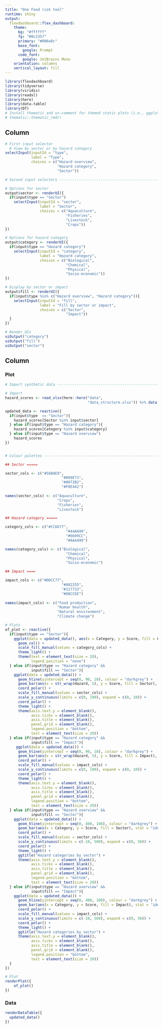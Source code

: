 ```yaml
---
title: "One Food risk tool"
runtime: shiny
output: 
  flexdashboard::flex_dashboard:
    theme:
      bg: "#ffffff"
      fg: "#0c2357" 
      primary: "#006e8c"
      base_font:
        google: Prompt
      code_font:
        google: JetBrains Mono
    orientation: columns
    vertical_layout: fill
---
```


```r
library(flexdashboard)
library(tidyverse)
library(viridis)
library(readxl)
library(here)
library(data.table)
library(DT)
# Install thematic and un-comment for themed static plots (i.e., ggplot2)
# thematic::thematic_rmd()
```

Column {data-width=350 .sidebar}
-----------------------------------------------------------------------


```r
# First input selector
  # View by sector or by hazard category
selectInput(inputId = "type",
            label = "Type",
            choices = c("Hazard overview",
                        "Hazard category",
                        "Sector"))

# Second input selectors -------------------------------------------------------

# Options for sector
output$sector <- renderUI({
  if(input$type == "Sector")
    selectInput(inputId = "sector",
                label = "Sector",
                choices = c("Aquaculture",
                            "Fisheries",
                            "Livestock",
                            "Crops"))
})

# Options for hazard category
output$category <- renderUI({
  if(input$type == "Hazard category")
    selectInput(inputId = "category",
                label = "Hazard category",
                choices = c("Biological",
                            "Chemical",
                            "Physical",
                            "Socio-economic"))
})

# Display by sector or impact
output$fill <- renderUI({
  if(input$type %in% c("Hazard overview", "Hazard category")){
    selectInput(inputId = "fill",
                label = "Fill by sector or impact",
                choices = c("Sector",
                            "Impact"))
  }
})

# Render UIs
uiOutput("category")
uiOutput("fill")
uiOutput("sector")
```

Column {data-width=650 .tabset}
-----------------------------------------------------------------------

### Plot

```r
# Import synthetic data --------------------------------------------------------

# Import
hazard_scores <- read_xlsx(here::here("data",
                                      "data_structure.xlsx")) %>% data.table()

updated_data <- reactive({
  if(input$type  == "Sector"){
    hazard_scores[Sector %in% input$sector]
  } else if(input$type == "Hazard category"){
    hazard_scores[Category %in% input$category]
  } else if(input$type == "Hazard overview")
    hazard_scores
})


# Colour palettes --------------------------------------------------------------

## Sector =====

sector_cols <- c("#56B4E9",
                          "#009E73",
                          "#0072B2",
                          "#F0E442")
                          
names(sector_cols) <- c("Aquaculture",
                        "Crops",
                        "Fisheries",
                        "Livestock")

## Hazard category =====

category_cols <- c("#CC6677",
                            "#44AA99",
                            "#6699CC",
                            "#AA4499")

names(category_cols) <- c("Biological",
                            "Chemical",
                            "Physical",
                            "Socio-economic")

## Impact ====

impact_cols <- c("#DDCC77",
                          "#882255",
                          "#117733",
                          "#88CCEE")
                          
names(impact_cols) <- c("Food production",
                        "Human health",
                        "Natural environment",
                        "Climate change")

# Plots
of_plot <- reactive({
  if(input$type == "Sector"){
    ggplot(data = updated_data(), aes(x = Category, y = Score, fill = Category)) +
      geom_col() +
      scale_fill_manual(values = category_cols) +
      theme_light() +
      theme(text = element_text(size = 20),
            legend.position = "none")
  } else if(input$type == "Hazard category" &&
            input$fill == "Sector"){
    ggplot(data = updated_data()) +
      geom_hline(yintercept = seq(0, 90, 10), colour = "darkgrey") +
      geom_bar(aes(x = str_wrap(Hazard, 5), y = Score, fill = Sector), stat = "identity", alpha = 0.8) +
      coord_polar() +
      scale_fill_manual(values = sector_cols) +
      scale_y_continuous(limits = c(0, 100), expand = c(0, 10)) +
      coord_polar() +
      theme_light() +
      theme(axis.text.y = element_blank(),
            axis.ticks = element_blank(),
            axis.title = element_blank(),
            panel.grid = element_blank(),
            legend.position = "bottom",
            text = element_text(size = 20))
  } else if(input$type == "Hazard category" &&
            input$fill == "Impact"){
     ggplot(data = updated_data()) +
      geom_hline(yintercept = seq(0, 90, 10), colour = "darkgrey") +
      geom_bar(aes(x = str_wrap(Hazard, 5), y = Score, fill = Impact), stat = "identity", alpha = 0.8) +
      coord_polar() +
      scale_fill_manual(values = impact_cols) +
      scale_y_continuous(limits = c(0, 100), expand = c(0, 10)) +
      coord_polar() +
      theme_light() +
      theme(axis.text.y = element_blank(),
            axis.ticks = element_blank(),
            axis.title = element_blank(),
            panel.grid = element_blank(),
            legend.position = "bottom",
            text = element_text(size = 20))
  } else if(input$type == "Hazard overview" &&
            input$fill == "Sector"){
    ggplot(data = updated_data()) +
      geom_hline(yintercept = seq(0, 400, 100), colour = "darkgrey") +
      geom_bar(aes(x = Category, y = Score, fill = Sector), stat = "identity", alpha = 0.8) +
      coord_polar() +
      scale_fill_manual(values = sector_cols) +
      scale_y_continuous(limits = c(-10, 500), expand = c(0, 50)) +
      coord_polar() +
      theme_light() +
      ggtitle("Hazard categories by sector") +
      theme(axis.text.y = element_blank(),
            axis.ticks = element_blank(),
            axis.title = element_blank(),
            panel.grid = element_blank(),
            legend.position = "bottom",
            text = element_text(size = 20))
  } else if(input$type == "Hazard overview" &&
            input$fill == "Impact"){
    ggplot(data = updated_data()) +
      geom_hline(yintercept = seq(0, 400, 100), colour = "darkgrey") +
      geom_bar(aes(x = Category, y = Score, fill = Impact), stat = "identity", alpha = 0.8) +
      coord_polar() +
      scale_fill_manual(values = impact_cols) +
      scale_y_continuous(limits = c(-10, 500), expand = c(0, 50)) +
      coord_polar() +
      theme_light() +
      ggtitle("Hazard categories by sector") +
      theme(axis.text.y = element_blank(),
            axis.ticks = element_blank(),
            axis.title = element_blank(),
            panel.grid = element_blank(),
            legend.position = "bottom",
            text = element_text(size = 20))
  }
})

# Plot
renderPlot({
    of_plot()
})
```

### Data

```r
renderDataTable({
  updated_data()
})
```

